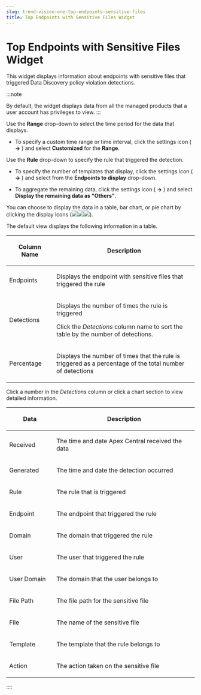 ```yaml
---
slug: trend-vision-one-top-endpoints-sensitive-files
title: Top Endpoints with Sensitive Files Widget
---
```

# Top Endpoints with Sensitive Files Widget

This widget displays information about endpoints with sensitive files that triggered Data Discovery policy violation detections.

:::note

By default, the widget displays data from all the managed products that a user account has privileges to view.
:::

Use the **Range** drop-down to select the time period for the data that displays.

- To specify a custom time range or time interval, click the settings icon ( **→** ) and select **Customized** for the **Range**.

Use the **Rule** drop-down to specify the rule that triggered the detection.

- To specify the number of templates that display, click the settings icon ( **→** ) and select from the **Endpoints to display** drop-down.

- To aggregate the remaining data, click the settings icon ( **→** ) and select **Display the remaining data as "Others"**.

You can choose to display the data in a table, bar chart, or pie chart by clicking the display icons (![](/images/widget_icon_table=GUID-7526F447-FF47-4400-B742-9C52C85CDF03=1=en-us=Low.webp)![](/images/widget_icon_barchart=GUID-E78BBEBA-7B7E-46F2-8D9F-77301926833F=1=en-us=Low.webp)![](/images/widget_icon_pie_chart=GUID-C10DA180-5439-4C2C-82EB-2B359F79B623=1=en-us=Low.webp)).

The default view displays the following information in a table.

<table>
<colgroup>
<col style="width: 25%" />
<col style="width: 75%" />
</colgroup>
<thead>
<tr>
<th><p>Column Name</p></th>
<th><p>Description</p></th>
</tr>
</thead>
<tbody>
<tr>
<td><p>Endpoints</p></td>
<td><p>Displays the endpoint with sensitive files that triggered the rule</p></td>
</tr>
<tr>
<td><p>Detections</p></td>
<td><p>Displays the number of times the rule is triggered</p>
<p>Click the <em>Detections</em> column name to sort the table by the number of detections.</p></td>
</tr>
<tr>
<td><p>Percentage</p></td>
<td><p>Displays the number of times that the rule is triggered as a percentage of the total number of detections</p></td>
</tr>
</tbody>
</table>

Click a number in the *Detections* column or click a chart section to view detailed information.

<table>
<colgroup>
<col style="width: 25%" />
<col style="width: 75%" />
</colgroup>
<thead>
<tr>
<th><p>Data</p></th>
<th><p>Description</p></th>
</tr>
</thead>
<tbody>
<tr>
<td><p>Received</p></td>
<td><p>The time and date Apex Central received the data</p></td>
</tr>
<tr>
<td><p>Generated</p></td>
<td><p>The time and date the detection occurred</p></td>
</tr>
<tr>
<td><p>Rule</p></td>
<td><p>The rule that is triggered</p></td>
</tr>
<tr>
<td><p>Endpoint</p></td>
<td><p>The endpoint that triggered the rule</p></td>
</tr>
<tr>
<td><p>Domain</p></td>
<td><p>The domain that triggered the rule</p></td>
</tr>
<tr>
<td><p>User</p></td>
<td><p>The user that triggered the rule</p></td>
</tr>
<tr>
<td><p>User Domain</p></td>
<td><p>The domain that the user belongs to</p></td>
</tr>
<tr>
<td><p>File Path</p></td>
<td><p>The file path for the sensitive file</p></td>
</tr>
<tr>
<td><p>File</p></td>
<td><p>The name of the sensitive file</p></td>
</tr>
<tr>
<td><p>Template</p></td>
<td><p>The template that the rule belongs to</p></td>
</tr>
<tr>
<td><p>Action</p></td>
<td><p>The action taken on the sensitive file</p></td>
</tr>
</tbody>
</table>
::::

